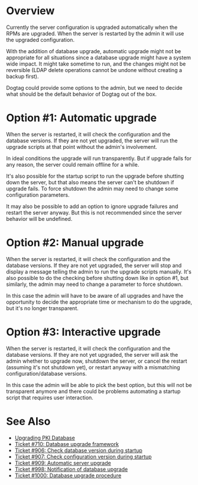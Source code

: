 = Overview =

Currently the server configuration is upgraded automatically when the RPMs are upgraded. When the server is restarted by the admin it will use the upgraded configuration.

With the addition of database upgrade, automatic upgrade might not be appropriate for all situations since a database upgrade might have a system wide impact. It might take sometime to run, and the changes might not be reversible (LDAP delete operations cannot be undone without creating a backup first).

Dogtag could provide some options to the admin, but we need to decide what should be the default behavior of Dogtag out of the box.

= Option #1: Automatic upgrade =

When the server is restarted, it will check the configuration and the database versions. If they are not yet upgraded, the server will run the upgrade scripts at that point without the admin's involvement.

In ideal conditions the upgrade will run transparently. But if upgrade fails for any reason, the server could remain offline for a while.

It's also possible for the startup script to run the upgrade before shutting down the server, but that also means the server can't be shutdown if upgrade fails. To force shutdown the admin may need to change some configuration parameters.

It may also be possible to add an option to ignore upgrade failures and restart the server anyway. But this is not recommended since the server behavior will be undefined.

= Option #2: Manual upgrade =

When the server is restarted, it will check the configuration and the database versions. If they are not yet upgraded, the server will stop and display a message telling the admin to run the upgrade scripts manually. It's also possible to do the checking before shutting down like in option #1, but similarly, the admin may need to change a parameter to force shutdown.

In this case the admin will have to be aware of all upgrades and have the opportunity to decide the appropriate time or mechanism to do the upgrade, but it's no longer transparent.

= Option #3: Interactive upgrade =

When the server is restarted, it will check the configuration and the database versions. If they are not yet upgraded, the server will ask the admin whether to upgrade now, shutdown the server, or cancel the restart (assuming it's not shutdown yet), or restart anyway with a mismatching configuration/database versions.

In this case the admin will be able to pick the best option, but this will not be transparent anymore and there could be problems automating a startup script that requires user interaction.

= See Also =

* [https://github.com/dogtagpki/pki/wiki/Upgrading-PKI-Database Upgrading PKI Database]
* [https://fedorahosted.org/pki/ticket/710 Ticket #710: Database upgrade framework]
* [https://fedorahosted.org/pki/ticket/906 Ticket #906: Check database version during startup]
* [https://fedorahosted.org/pki/ticket/907 Ticket #907: Check configuration version during startup]
* [https://fedorahosted.org/pki/ticket/909 Ticket #909: Automatic server upgrade]
* [https://fedorahosted.org/pki/ticket/998 Ticket #998: Notification of database upgrade]
* [https://fedorahosted.org/pki/ticket/1000 Ticket #1000: Database upgrade procedure]